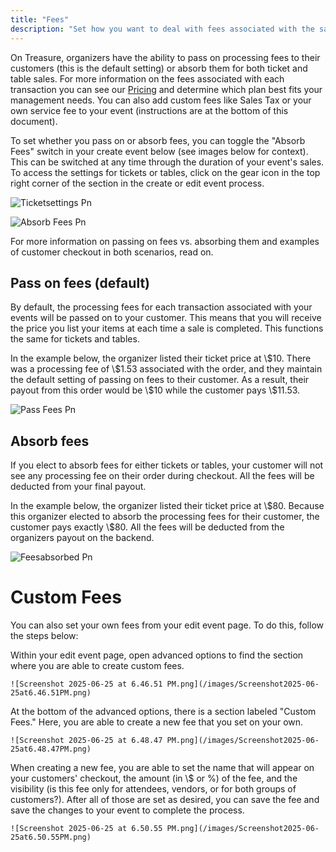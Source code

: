 ```yaml
---
title: "Fees"
description: "Set how you want to deal with fees associated with the sales you process on Treasure"
---
```


On Treasure, organizers have the ability to pass on processing fees to their customers (this is the default setting) or absorb them for both ticket and table sales. For more information on the fees associated with each transaction you can see our [Pricing](https://www.ontreasure.com/pricing) and determine which plan best fits your management needs. You can also add custom fees like Sales Tax or your own service fee to your event (instructions are at the bottom of this document).

To set whether you pass on or absorb fees, you can toggle the "Absorb Fees" switch in your create event below (see images below for context). This can be switched at any time through the duration of your event's sales. To access the settings for tickets or tables, click on the gear icon in the top right corner of the section in the create or edit event process.

![Ticketsettings Pn](/images/ticketsettings.png)

![Absorb Fees Pn](/images/AbsorbFees.png)

For more information on passing on fees vs. absorbing them and examples of customer checkout in both scenarios, read on.

## Pass on fees (default)

By default, the processing fees for each transaction associated with your events will be passed on to your customer. This means that you will receive the price you list your items at each time a sale is completed. This functions the same for tickets and tables.

<Info>
  In the example below, the organizer listed their ticket price at \$10. There was a processing fee of \$1.53 associated with the order, and they maintain the default setting of passing on fees to their customer. As a result, their payout from this order would be \$10 while the customer pays \$11.53.
</Info>

![Pass Fees Pn](/images/PassFees.png)

## Absorb fees

If you elect to absorb fees for either tickets or tables, your customer will not see any processing fee on their order during checkout. All the fees will be deducted from your final payout.

<Info>
  In the example below, the organizer listed their ticket price at \$80. Because this organizer elected to absorb the processing fees for their customer, the customer pays exactly \$80. All the fees will be deducted from the organizers payout on the backend.
</Info>

![Feesabsorbed Pn](/images/feesabsorbed.png)

# Custom Fees

You can also set your own fees from your edit event page. To do this, follow the steps below:

<Steps>
  <Step title="Open Advanced Options">
    Within your edit event page, open advanced options to find the section where you are able to create custom fees.

    ![Screenshot 2025-06-25 at 6.46.51 PM.png](/images/Screenshot2025-06-25at6.46.51PM.png)
  </Step>
  <Step title="Add A Custom Fee">
    At the bottom of the advanced options, there is a section labeled "Custom Fees." Here, you are able to create a new fee that you set on your own.

    ![Screenshot 2025-06-25 at 6.48.47 PM.png](/images/Screenshot2025-06-25at6.48.47PM.png)
  </Step>
  <Step title="New Step">
    When creating a new fee, you are able to set the name that will appear on your customers' checkout, the amount (in \$ or %) of the fee, and the visibility (is this fee only for attendees, vendors, or for both groups of customers?). After all of those are set as desired, you can save the fee and save the changes to your event to complete the process.

    ![Screenshot 2025-06-25 at 6.50.55 PM.png](/images/Screenshot2025-06-25at6.50.55PM.png)
  </Step>
</Steps>